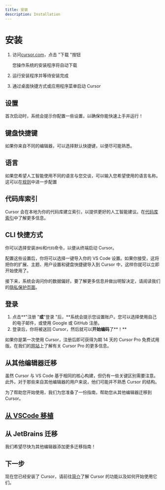 ```yaml
---
title: 安装
description: Installation
---
```



# 安装

1. 访问[cursor.com](https://cursor.com/)，点击 "下载 "按钮 
    
    您操作系统的安装程序将自动下载
    
2. 运行安装程序并等待安装完成
3. 通过桌面快捷方式或应用程序菜单启动 Cursor

## 设置

首次启动时，系统会提示你配置一些设置，以确保你能快速上手并运行！

## 键盘快捷键

如果你来自不同的编辑器，可以选择默认快捷键，以便尽可能熟悉。

## 语言

如果您希望人工智能使用不同的语言与您交谈，可以输入您希望使用的语言名称。这可以在[规则](https://docs.cursor.com/context/rules)中进一步配置

## 代码库索引

Cursor 会在本地为你的代码库建立索引，以提供更好的人工智能建议。在[代码库索引](https://docs.cursor.com/context/codebase-indexing)中了解更多信息。

## CLI 快捷方式

你可以选择安装`游标`和`代码`命令，以便从终端启动 Cursor。

配置这些设置后，你将可以选择一键导入你的 VS Code 设置。如果你接受，这将把你的扩展、主题、用户设置和键盘快捷键导入到 Cursor 中，这样你就可以立即开始使用了。

接下来，系统会询问你的数据偏好。要了解更多信息并做出明智决定，请阅读我们的[隐私保护页面](https://docs.cursor.com/account/privacy)。

## 登录

1. 点击**"注册 "**或**"登录 "后，**系统会提示您设置账户。您可以选择使用自己的电子邮件，或使用 Google 或 GitHub 注册。
2. 登录后，你将被送回 Cursor，然后就可以**开始编码**了**！**

如果你是第一次使用 Cursor，注册后即可获得为期 14 天的 Cursor Pro 免费试用版。在我们的[网站](https://cursor.com/features)上了解有关 Cursor Pro 的更多信息。

## 从其他编辑器迁移

虽然 Cursor 与 VS Code 基于相同的核心构建，但仍有一些关键区别需要注意。此外，对于那些来自其他编辑器的用户来说，他们可能并不熟悉 Cursor 的结构。

为了帮助您开始使用，我们为您准备了一份指南，帮助您从其他编辑器迁移到 Cursor。

## [从 VSCode 移植](https://docs.cursor.com/guides/migration/vscode)

## 从 JetBrains 迁移

我们希望尽快为其他编辑器添加更多迁移指南！

## 下一步

现在您已经安装了 Cursor，请前往[简介](https://docs.cursor.com/get-started/introduction)了解 Cursor 的功能以及如何开始使用它们。